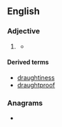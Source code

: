 ==English==

===Adjective===
{{en-adj|er}}

# {{lb|en|British spelling}} {{standard spelling of|en|drafty}}
#* {{quote-journal|en|year=1962|month=October|author=Brian Haresnape|title=Focus on B.R. passenger stations|journal=Modern Railways|page=249|text=To lovers of Victoriana it will not be necessary to enlarge on the original beauty of many [old stations], but to the modern traveller romantic nostalgia will not compensate for bleak, '''draughty''' waiting rooms, ancient sanitation, uncomfortable grimy seats and gas lighting; he is likely to prefer the comforts of a modern car on a winter's morning.}}

====Derived terms====
* [[draughtiness]]
* [[draughtproof]]

===Anagrams===
* {{anagrams|en|a=adghrtuy|Daughtry}}
